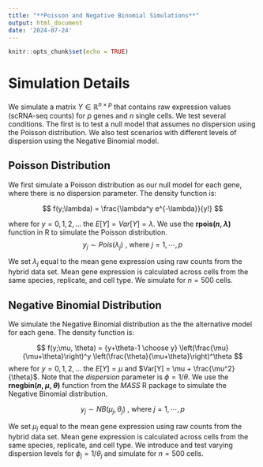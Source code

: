 ```yaml
---
title: "**Poisson and Negative Binomial Simulations**"
output: html_document
date: '2024-07-24'
---
```


```r
knitr::opts_chunk$set(echo = TRUE)
```

# **Simulation Details**

We simulate a matrix $Y \in \mathbb{R}^{n\times p}$ that contains raw expression values (scRNA-seq counts) for $p$ genes and $n$ single cells. We test several conditions. The first is to test a null model that assumes no dispersion using the Poisson distribution. We also test scenarios with different levels of dispersion using the Negative Binomial model.

## **Poisson Distribution**

We first simulate a Poisson distribution as our null model for each gene, where there is no dispersion parameter. The density function is:

$$
f(y;\lambda) = \frac{\lambda^y e^{-\lambda}}{y!}
$$

where for $y =0,1,2,...$ the $E[Y] = Var[Y] = \lambda$. We use the **rpois($n$, $\lambda$)** function in R to simulate the Poisson distribution. 
$$
y_j \sim Pois(\lambda_j) \text{ ,    where } j = 1,\cdots,p
$$

We set $\lambda_j$ equal to the mean gene expression using raw counts from the hybrid data set. Mean gene expression is calculated across cells from the same species, replicate, and cell type. We simulate for $n=500$ cells.

## **Negative Binomial Distribution**

We simulate the Negative Binomial distribution as the the alternative model for each gene. The density function is:

$$
f(y;\mu, \theta) = {y+\theta-1 \choose y} \left(\frac{\mu}{\mu+\theta}\right)^y \left(\frac{\theta}{\mu+\theta}\right)^\theta 
$$
where for $y =0,1,2,...$ the $E[Y] = \mu$ and $Var[Y] = \mu + \frac{\mu^2}{\theta}$. Note that the *dispersion* parameter is $\phi=1/\theta$. We use the **rnegbin($n$, $\mu$, $\theta$)** function from the *MASS* R package to simulate the Negative Binomial distribution.

$$
y_j \sim NB(\mu_j,\theta_j) \text{ ,    where } j = 1,\cdots,p
$$

We set $\mu_j$ equal to the mean gene expression using raw counts from the hybrid data set. Mean gene expression is calculated across cells from the same species, replicate, and cell type. We introduce and test varying dispersion levels for $\phi_j = 1/\theta_j$ and simulate for $n=500$ cells.


